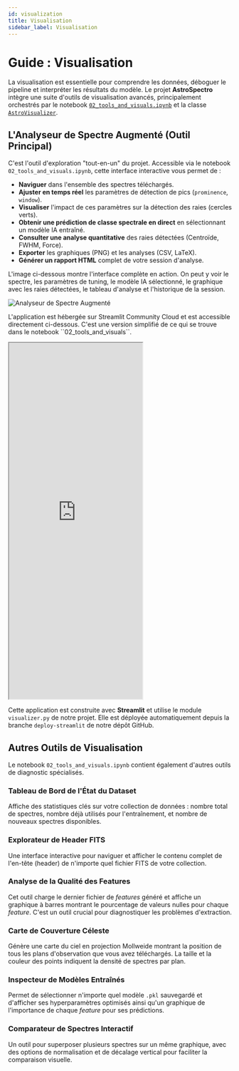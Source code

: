 ```yaml
---
id: visualization
title: Visualisation
sidebar_label: Visualisation
---
```


<!-- Complet for v1.0.0 release -->


# <FontAwesomeIcon icon={faChartPie} /> Guide : Visualisation

La visualisation est essentielle pour comprendre les données, déboguer le pipeline et interpréter les résultats du modèle. Le projet **AstroSpectro** intègre une suite d'outils de visualisation avancés, principalement orchestrés par le notebook [`02_tools_and_visuals.ipynb`](https://github.com/PhD-Brown/AstroSpectro/blob/main/notebooks/02_tools_and_visuals.ipynb) et la classe [`AstroVisualizer`](https://github.com/PhD-Brown/AstroSpectro/blob/main/src/tools/visualizer.py).

## <FontAwesomeIcon icon={faTachometerAlt} /> L'Analyseur de Spectre Augmenté (Outil Principal)

C'est l'outil d'exploration "tout-en-un" du projet. Accessible via le notebook `02_tools_and_visuals.ipynb`, cette interface interactive vous permet de :

-   **Naviguer** dans l'ensemble des spectres téléchargés.
-   **Ajuster en temps réel** les paramètres de détection de pics (`prominence`, `window`).
-   **Visualiser** l'impact de ces paramètres sur la détection des raies (cercles verts).
-   **Obtenir une prédiction de classe spectrale en direct** en sélectionnant un modèle IA entraîné.
-   **Consulter une analyse quantitative** des raies détectées (Centroïde, FWHM, Force).
-   **Exporter** les graphiques (PNG) et les analyses (CSV, LaTeX).
-   **Générer un rapport HTML** complet de votre session d'analyse.

<Admonition type="info" title="Exemple de l'Analyseur Interactif">
  <p>L'image ci-dessous montre l'interface complète en action. On peut y voir le spectre, les paramètres de tuning, le modèle IA sélectionné, le graphique avec les raies détectées, le tableau d'analyse et l'historique de la session.</p>
  
  ![Analyseur de Spectre Augmenté](/img/analyseur_spectre_final.png)
</Admonition>
<br/>
<Admonition type="tip" title="Essayez-le !">
  <p>L'application est hébergée sur Streamlit Community Cloud et est accessible directement ci-dessous.  
  C'est une version simplifié de ce qui se trouve dans le notebook ``02_tools_and_visuals``.</p>
</Admonition>
<iframe
  src="https://astrospectro-visualizer.streamlit.app/?embed=true&theme=dark"
  height="800"
  style={{width: '100%', border: '1px solid #333', borderRadius: '10px'}}
></iframe>
<br/>
<Admonition type="info" title="Comment ça marche ?">
  <p>
    Cette application est construite avec <strong>Streamlit</strong> et utilise le module <code>visualizer.py</code> de notre projet. Elle est déployée automatiquement depuis la branche <code>deploy-streamlit</code> de notre dépôt GitHub.
  </p>
</Admonition>

## <FontAwesomeIcon icon={faEye} /> Autres Outils de Visualisation

Le notebook `02_tools_and_visuals.ipynb` contient également d'autres outils de diagnostic spécialisés.

### Tableau de Bord de l'État du Dataset
Affiche des statistiques clés sur votre collection de données : nombre total de spectres, nombre déjà utilisés pour l'entraînement, et nombre de nouveaux spectres disponibles.

### Explorateur de Header FITS
Une interface interactive pour naviguer et afficher le contenu complet de l'en-tête (header) de n'importe quel fichier FITS de votre collection.

### Analyse de la Qualité des Features
Cet outil charge le dernier fichier de *features* généré et affiche un graphique à barres montrant le pourcentage de valeurs nulles pour chaque *feature*. C'est un outil crucial pour diagnostiquer les problèmes d'extraction.

### Carte de Couverture Céleste
Génère une carte du ciel en projection Mollweide montrant la position de tous les plans d'observation que vous avez téléchargés. La taille et la couleur des points indiquent la densité de spectres par plan.

### Inspecteur de Modèles Entraînés
Permet de sélectionner n'importe quel modèle `.pkl` sauvegardé et d'afficher ses hyperparamètres optimisés ainsi qu'un graphique de l'importance de chaque *feature* pour ses prédictions.

### Comparateur de Spectres Interactif
Un outil pour superposer plusieurs spectres sur un même graphique, avec des options de normalisation et de décalage vertical pour faciliter la comparaison visuelle.